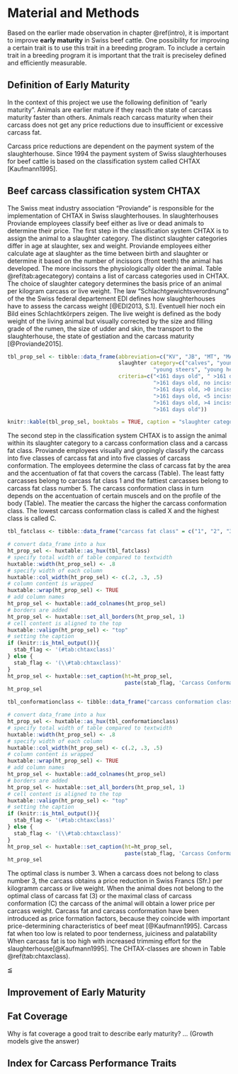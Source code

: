 # Material and Methods {#matandmeth}
Based on the earlier made observation in chapter \@ref(intro), it is important to improve __early maturity__ in Swiss beef cattle. 
One possibility for improving a certain trait is to use this trait in a breeding program. 
To include a certain trait in a breeding program it is important that the trait is preciseley defined and efficiently measurable.

## Definition of Early Maturity {#defem}
In the context of this project we use the following definition of "early maturity". Animals are earlier mature if they reach the state of carcass maturity faster than others. 
Animals reach carcass maturity when their carcass does not get any price reductions due to insufficient or excessive carcass fat. 

Carcass price reductions are dependent on the payment system of the slaughterhouse.
Since 1994 the payment system of Swiss slaughterhouses for beef cattle is based on the classification system called CHTAX [Kaufmann1995]. 

## Beef carcass classification system CHTAX {#CHTAX}
The Swiss meat industry association "Proviande" is responsible for the implementation of CHTAX in Swiss slaughterhouses. 
In slaughterhouses Proviande employees classify beef either as live or dead animals to determine their price.
The first step in the classification system CHTAX is to assign the animal to a slaughter category. 
The distinct slaughter categories differ in age at slaughter, sex and weight.
Proviande employees either calculate age at slaughter as the time between birth and slaughter or determine it based on the number of incissors (front teeth) the animal has developed.
The more incissors the physiologically older the animal. Table \@ref(tab:agecategory) contains a list of carcass categories used in CHTAX.
The choice of slaughter category determines the basis price of an animal per kilogram carcass or live weight.
The law "Schlachtgewichtsverordnung" of the the Swiss federal departement EDI defines how slaughterhouses have to assess the carcass weight [@EDI2013, S.1]. Eventuell hier noch ein Bild eines Schlachtkörpers zeigen.
The live weight is defined as the body weight of the living animal but visually corrected by the size and filling grade of the rumen, the size of udder and skin, the transport to the slaughterhouse, the state of gestiation and the carcass maturity [@Proviande2015].

```r
tbl_prop_sel <- tibble::data_frame(abbreviation=c("KV", "JB", "MT", "MA", "OB", "RG", "RV", "VK"), 
                                   slaughter category=c("calves", "young cattle", "young bulls", "bulls or steers", 
                                              "young steers", "young heifers", "Heifers or young cows", "cows"), 
                                   criteria=c("<161 days old", " >161 days <11 months old, <320 kg live weight", 
                                              ">161 days old, no incissors", 
                                              ">161 days old, >0 incissors for bulls, >4 incissors for steers", 
                                              ">161 days old, <5 incissors", ">161 days old, <5 incissors", 
                                              ">161 days old, >4 incissors for heifers, <5 incissors for young cows", 
                                              ">161 days old"))

knitr::kable(tbl_prop_sel, booktabs = TRUE, caption = "slaughter categories for beef used in CHTAX")
```

The second step in the classification system CHTAX is to assign the animal within its slaughter category to a carcass conformation class and a carcass fat class.
Proviande employees visually and gropingly classify the carcass into five classes of carcass fat and into five classes of carcass conformation.
The employees determine the class of carcass fat by the area and the accentuation of fat that covers the carcass (Table).
The least fatty carcasses belong to carcass fat class 1 and the fattiest carcasses belong to carcass fat class number 5.
The carcass conformation class in turn depends on the accentuation of certain muscels and on the profile of the body (Table).
The meatier the carcass the higher the carcass conformation class.
The lowest carcass conformation class is called X and the highest class is called C.


```r
tbl_fatclass <- tibble::data_frame("carcass fat class" = c("1", "2", "3", "4", "5"), "carcass fat coverage"=c("uncovered", "partially covered", "evenly covered", "strongly covered", "excessiveley fatty"), "description"=c("no fat coverage; grips not developed","light fat coverage; muscels partially visible; all grips slightly tangible", "average even fat coverage; muscles generally covered; all grips tangible and robust", "strong fat coverage; excessive fat deposition; grips strongly developed", "fat coverage generally excessive; bulging fat formations; all grips very strongly developed"))

# convert data_frame into a hux
ht_prop_sel <- huxtable::as_hux(tbl_fatclass)
# specify total width of table compared to textwidth
huxtable::width(ht_prop_sel) <- .8
# specify width of each column
huxtable::col_width(ht_prop_sel) <- c(.2, .3, .5)
# column content is wrapped
huxtable::wrap(ht_prop_sel) <- TRUE
# add column names
ht_prop_sel <- huxtable::add_colnames(ht_prop_sel)
# borders are added
ht_prop_sel <- huxtable::set_all_borders(ht_prop_sel, 1)
# cell content is aligned to the top
huxtable::valign(ht_prop_sel) <- "top"
# setting the caption
if (knitr::is_html_output()){
  stab_flag <- '(#tab:chtaxclass)'
} else {
  stab_flag <- '(\\#tab:chtaxclass)'
}
ht_prop_sel <- huxtable::set_caption(ht=ht_prop_sel, 
                                     paste(stab_flag, 'Carcass Conformation Classes in CHTAX'))
ht_prop_sel
```



```r
tbl_conformationclass <- tibble::data_frame("carcass conformation class" = c("C", "H", "T", "A", "X"), profile=c("very convex", "convex", "linear", "concave", "very concave"), description=c("leg: accentedly wide; back: accentedly wide and full; shoulder: accentedly pronounced","leg: wide; back: wide and full; shoulder: pronounced", "leg: well developed, quite wide; back: average large; shoulder: accentedly pronounced", "leg: moderateley developed, slim, hollow; back: moderateley developed til slim ; shoulder: flat", "leg: poorly developed, very slim, very hollow; back: slim, thin, pointy wither; shoulder: flat, hollow"))

# convert data_frame into a hux
ht_prop_sel <- huxtable::as_hux(tbl_conformationclass)
# specify total width of table compared to textwidth
huxtable::width(ht_prop_sel) <- .8
# specify width of each column
huxtable::col_width(ht_prop_sel) <- c(.2, .3, .5)
# column content is wrapped
huxtable::wrap(ht_prop_sel) <- TRUE
# add column names
ht_prop_sel <- huxtable::add_colnames(ht_prop_sel)
# borders are added
ht_prop_sel <- huxtable::set_all_borders(ht_prop_sel, 1)
# cell content is aligned to the top
huxtable::valign(ht_prop_sel) <- "top"
# setting the caption
if (knitr::is_html_output()){
  stab_flag <- '(#tab:chtaxclass)'
} else {
  stab_flag <- '(\\#tab:chtaxclass)'
}
ht_prop_sel <- huxtable::set_caption(ht=ht_prop_sel, 
                                     paste(stab_flag, 'Carcass Conformation Classes in CHTAX'))
ht_prop_sel
```
The optimal class is number 3.
When a carcass does not belong to class number 3, the carcass obtains a price reduction in Swiss Francs (Sfr.) per kilogramm carcass or live weight.
When the animal does not belong to the optimal class of carcass fat (3) or the maximal class of carcass conformation (C) the carcass of the animal will obtain a lower price per carcass weight.
Carcass fat and carcass conformation have been introduced as price formation factors, because they coincide with important price-determining characteristics of beef meat [@Kaufmann1995]. 
Carcass fat when too low is related to poor tenderness, juiciness and palatability
When carcass fat is too high with increased trimming effort for the slaughterhouse[@Kaufmann1995].
The CHTAX-classes are shown in Table \@ref(tab:chtaxclass). 

$\leqq$


## Improvement of Early Maturity


## Fat Coverage 
Why is fat coverage a good trait to describe early maturity? ... (Growth models give the answer)


## Index for Carcass Performance Traits

